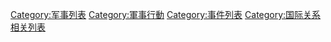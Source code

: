 [[Category:军事列表|Category:军事列表]]
[[Category:軍事行動|Category:軍事行動]]
[[Category:事件列表|Category:事件列表]]
[[Category:国际关系相关列表|Category:国际关系相关列表]]